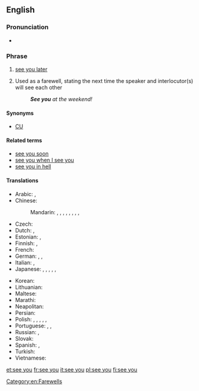 ==English==
{{phrasebook|en}}

===Pronunciation===
* {{audio|En-uk-see you.ogg|Audio (UK)}}

===Phrase===
{{head|en|phrase|head=[[see]] [[you]]}}

# {{informal}} [[see you later]]
# Used as a farewell, stating the next time the speaker and interlocutor(s) will see each other
#: '''''See you''' at the weekend!''

====Synonyms====
* [[CU]]

====Related terms====
* [[see you soon]]
* [[see you when I see you]]
* [[see you in hell]]

====Translations====
{{trans-top|see you later}}
* Arabic: {{t-|ar|سلام عليكم ورحمة الله وبركاته}}, {{t-|ar|سلام}}
* Chinese:
*: Mandarin: {{t|cmn|拜拜|tr=báibái|sc=Hani}}, {{t|cmn|回頭見|sc=Hani}}, {{t|cmn|回头见|tr=huítóu jiàn|sc=Hani}}, {{t|cmn|回見|sc=Hani}}, {{t|cmn|回见|tr=huíjiàn|sc=Hani}}, {{t|cmn|一會兒見|sc=Hani}}, {{t|cmn|一会儿见|tr=yīhuìr jiàn, yīhuǐr jiàn|sc=Hani}}, {{t|cmn|再會|sc=Hani}}, {{t|cmn|再会|tr=zàihuì|sc=Hani}}
* Czech: {{t+|cs|ahoj}}
* Dutch: {{t+|nl|later}}, {{t+|nl|mazzel}}
* Estonian: {{t|et|näeme}}, {{t|et|nägemiseni}}
* Finnish: {{t+|fi|nähdään}}, {{t+|fi|näkemiin}}
* French: {{t+|fr|à plus}}
* German: {{t+|de|bis bald}}, {{t+|de|bis dann}}, {{t+|de|tschüss}}
* Italian: {{t+|it|arrivederci}}, {{t+|it|ciao}}
* Japanese: {{t-|ja|じゃあねぇ|tr=jā nē|sc=Jpan}}, {{t-|ja|じゃ、また|tr=ja, mata|sc=Jpan}}, {{t-|ja|またね|tr=mata ne|sc=Jpan}}, {{t+|ja|バイバイ|tr=bai-bai|sc=Jpan}}, {{t|ja|ジャね|tr=ja-ne|sc=Jpan}}, {{t|ja|ジャ|tr=ja|sc=Jpan}}
{{trans-mid}}
* Korean: {{t+|ko|안녕|tr=annyeong|sc=Kore}}
* Lithuanian: {{t+|lt|iki}}
* Maltese: {{t-|mt|ċaw}}
* Marathi: {{t-|mr|भेटू|tr=bheṭū|sc=Deva}}
* Neapolitan: {{tø|nap|ce verimmo}}
* Persian: {{t-|fa|می‌بینمت|sc=fa-Arab}}
* Polish: {{qualifier|informal}} {{t|pl|do zobaczenia}}, {{t|pl|na razie}}, {{t|pl|cześć}}, {{qualifier|colloquial}} {{t+|pl|nara}}, {{qualifier|familiar}} {{t+|pl|pa}}, {{t|pl|pa pa}}
* Portuguese: {{t+|pt|falou}}, {{t+|pt|até}}, {{t+|pt|até mais}}
* Russian: {{t+|ru|пока|tr=poká|sc=Cyrl}}, {{t-|ru|до встречи|tr=do vstréči|sc=Cyrl}}
* Slovak: {{t-|sk|ahoj}}
* Spanish: {{t-|es|nos vemos}}, {{t-|es|nos veremos}}
* Turkish: {{t+|tr|hadi}}
* Vietnamese: {{t-|vi|hẹn gặp lại}}
{{trans-bottom}}

[[Category:en:Farewells]]

[[et:see you]]
[[fr:see you]]
[[it:see you]]
[[pl:see you]]
[[fi:see you]]